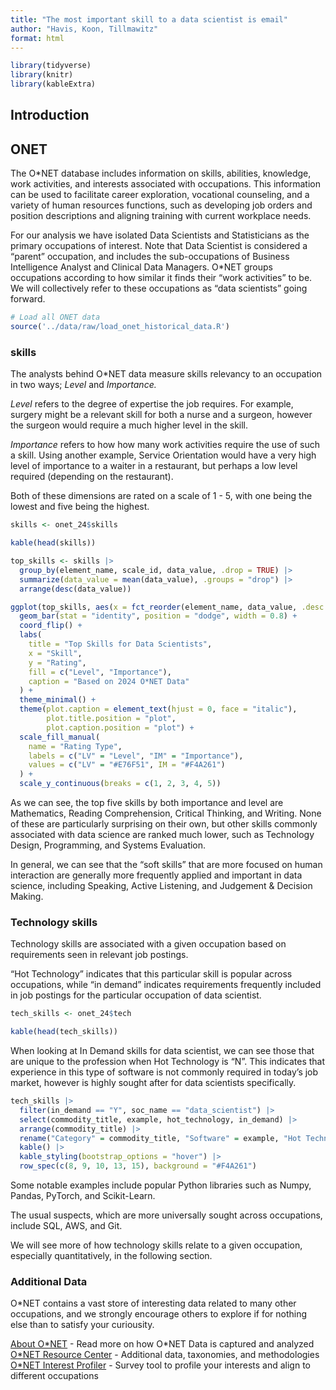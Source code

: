 ```yaml
---
title: "The most important skill to a data scientist is email"
author: "Havis, Koon, Tillmawitz"
format: html
---
```


```r
library(tidyverse)
library(knitr)
library(kableExtra)
```


## Introduction

## ONET

The O*NET database includes information on skills, abilities, knowledge, work activities, and interests associated with occupations. This information can be used to facilitate career exploration, vocational counseling, and a variety of human resources functions, such as developing job orders and position descriptions and aligning training with current workplace needs.

For our analysis we have isolated Data Scientists and Statisticians as the primary occupations of interest. Note that Data Scientist is considered a "parent" occupation, and includes the sub-occupations of Business Intelligence Analyst and Clinical Data Managers. O\*NET groups occupations according to how similar it finds their "work activities" to be. We will collectively refer to these occupations as "data scientists" going forward.

```r
# Load all ONET data
source('../data/raw/load_onet_historical_data.R')
```
### skills

The analysts behind O\*NET data measure skills relevancy to an occupation in two ways; *Level* and *Importance.*

*Level* refers to the degree of expertise the job requires. For example, surgery might be a relevant skill for both a nurse and a surgeon, however the surgeon would require a much higher level in the skill.

*Importance* refers to how how many work activities require the use of such a skill. Using another example, Service Orientation would have a very high level of importance to a waiter in a restaurant, but perhaps a low level  required (depending on the restaurant).

Both of these dimensions are rated on a scale of 1 - 5, with one being the lowest and five being the highest.

```r
skills <- onet_24$skills

kable(head(skills))
```



```r
top_skills <- skills |> 
  group_by(element_name, scale_id, data_value, .drop = TRUE) |> 
  summarize(data_value = mean(data_value), .groups = "drop") |> 
  arrange(desc(data_value)) 

ggplot(top_skills, aes(x = fct_reorder(element_name, data_value, .desc = FALSE), y = data_value, fill = scale_id)) +
  geom_bar(stat = "identity", position = "dodge", width = 0.8) +
  coord_flip() +
  labs(
    title = "Top Skills for Data Scientists",
    x = "Skill",
    y = "Rating",
    fill = c("Level", "Importance"),
    caption = "Based on 2024 O*NET Data"
  ) +
  theme_minimal() +
  theme(plot.caption = element_text(hjust = 0, face = "italic"),
        plot.title.position = "plot",
        plot.caption.position = "plot") +
  scale_fill_manual(
    name = "Rating Type",
    labels = c("LV" = "Level", "IM" = "Importance"),
    values = c("LV" = "#E76F51", IM = "#F4A261")
  ) +
  scale_y_continuous(breaks = c(1, 2, 3, 4, 5))
```

As we can see, the top five skills by both importance and level are Mathematics, Reading Comprehension, Critical Thinking, and Writing. None of these are particularly surprising on their own, but other skills commonly associated with data science are ranked much lower, such as Technology Design, Programming, and Systems Evaluation.

In general, we can see that the "soft skills" that are more focused on human interaction are generally more frequently applied and important in data science, including Speaking, Active Listening, and Judgement & Decision Making.


### Technology skills

Technology skills are associated with a given occupation based on requirements seen in relevant job postings. 

"Hot Technology" indicates that this particular skill is popular across occupations, while "in demand" indicates requirements frequently included in job postings for the particular occupation of data scientist.

```r
tech_skills <- onet_24$tech

kable(head(tech_skills))
```

When looking at In Demand skills for data scientist, we can see those that are unique to the profession when Hot Technology is "N". This indicates that experience in this type of software is not commonly required in today's job market, however is highly sought after for data scientists specifically.

```r
tech_skills |>  
  filter(in_demand == "Y", soc_name == "data_scientist") |> 
  select(commodity_title, example, hot_technology, in_demand) |> 
  arrange(commodity_title) |> 
  rename("Category" = commodity_title, "Software" = example, "Hot Technology" = hot_technology, "In Demand" = in_demand) |> 
  kable() |> 
  kable_styling(bootstrap_options = "hover") |> 
  row_spec(c(8, 9, 10, 13, 15), background = "#F4A261")
```

Some notable examples include popular Python libraries such as Numpy, Pandas, PyTorch, and Scikit-Learn. 

The usual suspects, which are more universally sought across occupations, include SQL, AWS, and Git.

We will see more of how technology skills relate to a given occupation, especially quantitatively, in the following section.

### Additional Data

O\*NET contains a vast store of interesting data related to many other occupations, and we strongly encourage others to explore if for nothing else than to satisfy your curiousity.

[About O\*NET](https://www.onetcenter.org/overview.html) - Read more on how O*NET Data is captured and analyzed
[O\*NET Resource Center](https://www.onetcenter.org/) - Additional data, taxonomies, and methodologies
[O\*NET Interest Profiler](https://www.onetcenter.org/IP.html#web-based) - Survey tool to profile your interests and align to different occupations
